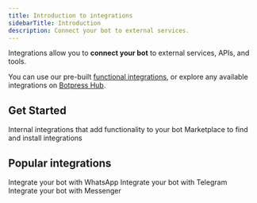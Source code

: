 ```yaml
---
title: Introduction to integrations
sidebarTitle: Introduction
description: Connect your bot to external services.
---
```


Integrations allow you to **connect your bot** to external services, APIs, and tools.

You can use our pre-built [functional integrations](/integrations/functional-integrations), or explore any available integrations on [Botpress Hub](/integrations/botpress-hub).

## Get Started

<CardGroup>
    <Card
        title="Functional integrations"
        icon="box"
        href="/integrations/functional-integrations"
    >
    Internal integrations that add functionality to your bot
    </Card>
    <Card
        title="Botpress Hub"
        icon="boxes-stacked"
        href="/integrations/botpress-hub/"
    >
    Marketplace to find and install integrations
    </Card>
</CardGroup>

## Popular integrations

<CardGroup cols={3}>
    <Card
        title="WhatsApp"
        icon="whatsapp"
        href="/integrations/integration-guides/whatsapp/"
    >
        Integrate your bot with WhatsApp
    </Card>
    <Card
        title="Telegram"
        icon="telegram"
        href="/integrations/integration-guides/telegram/"
    >
        Integrate your bot with Telegram
    </Card>
    <Card
        title="Messenger"
        icon="facebook-messenger"
        href="/integrations/integration-guides/messenger/"
    >
        Integrate your bot with Messenger
    </Card>
</CardGroup>
